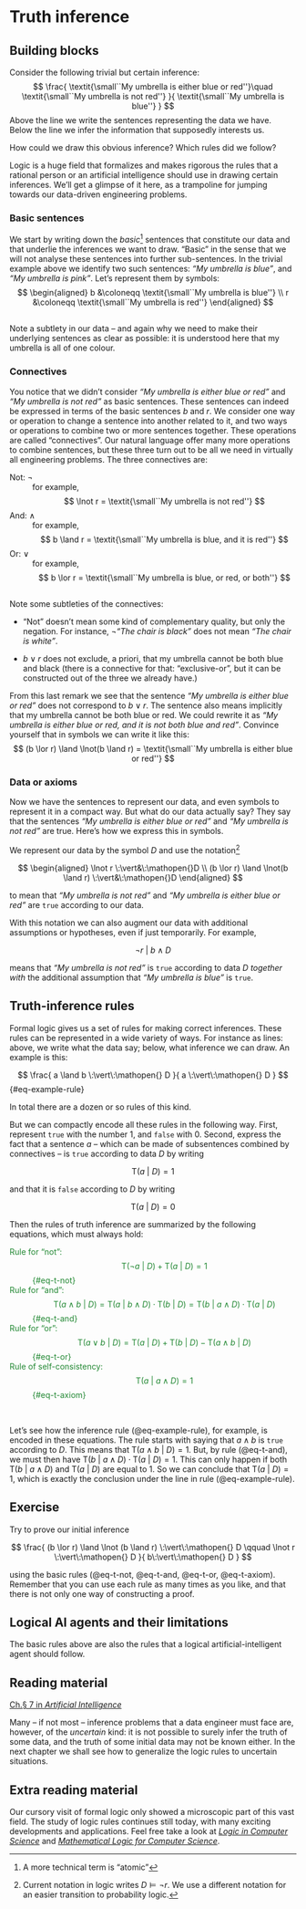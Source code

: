 # Truth inference

## Building blocks

Consider the following trivial but certain inference:
$$
\frac{
\textit{\small``My umbrella is either blue or red''}\quad
\textit{\small``My umbrella is not red''}
}{
\textit{\small``My umbrella is blue''}
}
$$
Above the line we write the sentences representing the data we have. Below the line we infer the information that supposedly interests us.

How could we draw this obvious inference? Which rules did we follow?

Logic is a huge field that formalizes and makes rigorous the rules that a rational person or an artificial intelligence should use in drawing certain inferences. We'll get a glimpse of it here, as a trampoline for jumping towards our data-driven engineering problems.

### Basic sentences

We start by writing down the _basic_^[A more technical term is "atomic"] sentences that constitute our data and that underlie the inferences we want to draw. "Basic" in the sense that we will not analyse these sentences into further sub-sentences. In the trivial example above we identify two such sentences: *"My umbrella is blue"*, and *"My umbrella is pink"*. Let's represent them by symbols:
$$
\begin{aligned}
b &\coloneqq \textit{\small``My umbrella is blue''}
\\
r &\coloneqq \textit{\small``My umbrella is red''}
\end{aligned}
$$

::: {.callout-warning appearance="simple"}
## 
Note a subtlety in our data -- and again why we need to make their underlying sentences as clear as possible: it is understood here that my umbrella is all of one colour.
:::

### Connectives

You notice that we didn't consider *"My umbrella is either blue or red"* and *"My umbrella is not red"* as basic sentences. These sentences can indeed be expressed in terms of the basic sentences $b$ and $r$. We consider one way or operation to change a sentence into another related to it, and two ways or operations to combine two or more sentences together. These operations are called "connectives". Our natural language offer many more operations to combine sentences, but these three turn out to be all we need in virtually all engineering problems. The three connectives are:

Not: $\lnot$
: for example,
$$
\lnot r = \textit{\small``My umbrella is not red''}
$$

And: $\land$
: for example,
$$
b \land r = \textit{\small``My umbrella is blue, and it is red''}
$$

Or: $\lor$
: for example,
$$
b \lor r = \textit{\small``My umbrella is blue, or red, or both''}
$$

::: {.callout-warning appearance="simple"}
## 
Note some subtleties of the connectives:

- "Not" doesn't mean some kind of complementary quality, but only the negation. For instance, $\lnot{}$*"The chair is black"* does not mean *"The chair is white"*.

- $b \lor r$ does not exclude, a priori, that my umbrella cannot be both blue and black (there is a connective for that: "exclusive-or", but it can be constructed out of the three we already have.)
:::

From this last remark we see that the sentence *"My umbrella is either blue or red"* does not correspond to $b \lor r$. The sentence also means implicitly that my umbrella cannot be both blue or red. We could rewrite it as *"My umbrella is either blue or red, and it is not both blue and red"*. Convince yourself that in symbols we can write it like this:
$$
(b \lor r) \land \lnot(b \land r) =
\textit{\small``My umbrella is either blue or red''}
$$

### Data or axioms

Now we have the sentences to represent our data, and even symbols to represent it in a compact way. But what do our data actually say? They say that the sentences *"My umbrella is either blue or red"* and *"My umbrella is not red"* are true. Here's how we express this in symbols.

We represent our data by the symbol $D$ and use the notation^[Current notation in logic writes $D\models \lnot r.$ We use a different notation for an easier transition to probability logic.]

$$
\begin{aligned}
\lnot r \:\vert&\:\mathopen{}D
\\
(b \lor r) \land \lnot(b \land r) \:\vert&\:\mathopen{}D
\end{aligned}
$$

to mean that *"My umbrella is not red"* and *"My umbrella is either blue or red"* are `true` according to our data.

With this notation we can also augment our data with additional assumptions or hypotheses, even if just temporarily. For example,

$$
\lnot r \:\vert\:\mathopen{}b \land D
$$

means that *"My umbrella is not red"* is `true` according to data $D$ *together with* the additional assumption that *"My umbrella is blue"* is `true`.


## Truth-inference rules

Formal logic gives us a set of rules for making correct inferences. These rules can be represented in a wide variety of ways. For instance as lines: above, we write what the data say; below, what inference we can draw. An example is this:

$$
\frac{
a \land b \:\vert\:\mathopen{} D
}{
a \:\vert\:\mathopen{} D
}
$$ {#eq-example-rule}

In total there are a dozen or so rules of this kind.

But we can compactly encode all these rules in the following way. First, represent `true` with the number $1$, and `false` with $0$. Second, express the fact that a sentence $a$ -- which can be made of subsentences combined by connectives -- is `true` according to data $D$ by writing

$$
\mathrm{T}(a \:\vert\:\mathopen{} D) = 1
$$

and that it is `false` according to $D$ by writing

$$
\mathrm{T}(a \:\vert\:\mathopen{} D) = 0
$$

Then the rules of truth inference are summarized by the following equations, which must always hold:

:::: {.column-page-inset-right style="color:#228833"}
::: {.border}
Rule for "not":
: $$\mathrm{T}(\lnot a \:\vert\:\mathopen{} D) 
+ \mathrm{T}(a \:\vert\:\mathopen{} D)
= 1$$ {#eq-t-not}

Rule for "and":
: $$
\mathrm{T}(a \land b \:\vert\:\mathopen{} D) 
= \mathrm{T}(a \:\vert\:\mathopen{} b \land D) \cdot
\mathrm{T}(b \:\vert\:\mathopen{} D) 
= \mathrm{T}(b \:\vert\:\mathopen{} a \land D) \cdot
\mathrm{T}(a \:\vert\:\mathopen{} D)
$$ {#eq-t-and}

Rule for "or":
: $$\mathrm{T}(a \lor b \:\vert\:\mathopen{} D) 
= \mathrm{T}(a \:\vert\:\mathopen{} D) +
\mathrm{T}(b \:\vert\:\mathopen{} D) 
- \mathrm{T}(a \land b \:\vert\:\mathopen{} D)
$$ {#eq-t-or}

Rule of self-consistency:
: $$\mathrm{T}(a \:\vert\:\mathopen{} a \land D) 
= 1
$$ {#eq-t-axiom}
:::
::::

\

Let's see how the inference rule (@eq-example-rule), for example, is encoded in these equations. The rule starts with saying that $a \land b$ is `true` according to $D$. This means that $\mathrm{T}(a \land b \:\vert\:\mathopen{} D)=1$. But, by rule (@eq-t-and), we must then have $\mathrm{T}(b \:\vert\:\mathopen{} a \land D) \cdot
\mathrm{T}(a \:\vert\:\mathopen{} D) = 1$. This can only happen if both $\mathrm{T}(b \:\vert\:\mathopen{} a \land D)$ and $\mathrm{T}(a \:\vert\:\mathopen{} D)$ are equal to $1$. So we can conclude that $\mathrm{T}(a \:\vert\:\mathopen{} D)=1$, which is exactly the conclusion under the line in rule (@eq-example-rule).

::: {.callout-caution}
## Exercise
Try to prove our initial inference

$$
\frac{
(b \lor r) \land \lnot (b \land r) \:\vert\:\mathopen{} D
\qquad
\lnot r \:\vert\:\mathopen{} D
}{
b\:\vert\:\mathopen{} D
}
$$

using the basic rules (@eq-t-not, @eq-t-and, @eq-t-or, @eq-t-axiom). Remember that you can use each rule as many times as you like, and that there is not only one way of constructing a proof.
:::


## Logical AI agents and their limitations

The basic rules above are also the rules that a logical artificial-intelligent agent should follow. 

::: {.column-margin}
::: {.callout-tip}
## Reading material
[Ch.§&nbsp;7 in _Artificial Intelligence_](https://hvl.instructure.com/courses/25074/modules/items/660089)
:::
:::

Many -- if not most -- inference problems that a data engineer must face are, however, of the *uncertain* kind: it is not possible to surely infer the truth of some data, and the truth of some initial data may not be known either. In the next chapter we shall see how to generalize the logic rules to uncertain situations.



::: {.callout-tip}
## Extra reading material
Our cursory visit of formal logic only showed a microscopic part of this vast field. The study of logic rules continues still today, with many exciting developments and applications. Feel free take a look at [*Logic in Computer Science*](https://hvl.instructure.com/courses/25074/modules/items/661036) and [*Mathematical Logic for Computer Science*](https://hvl.instructure.com/courses/25074/modules/items/661146).
:::
